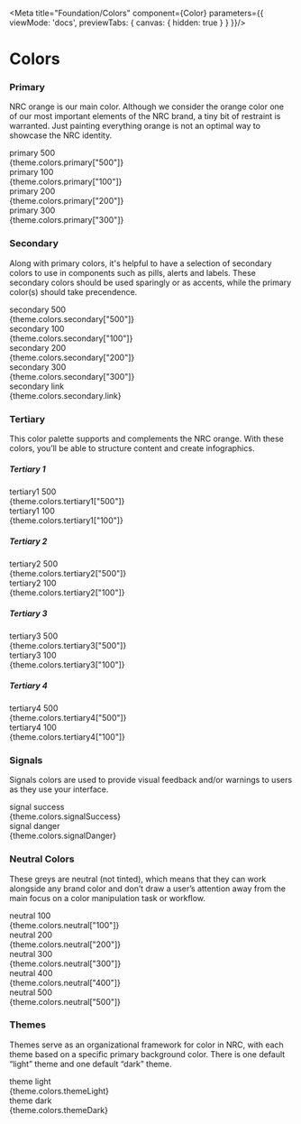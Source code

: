 

<Meta title="Foundation/Colors" component={Color} parameters={{
    viewMode: 'docs',
    previewTabs: { 
      canvas: { hidden: true } 
     }
  }}/>

<style>{`
  .color_wrapper {
    display: flex;
    flex-direction: column;
    width: 100%;
  }
  .color_wrapper-row {
    display: flex;
    margin-bottom: 10px;
  }
  .color__item {
    flex: 1 1 0;
    padding-right: 20px;
    border-radius: 3px;
    position: relative;
  }
  .color__item--major {
    padding-right: 20px;
    width: 100%;
    border-radius: 3px;
    position: relative;
  }
  .color__box {
    width: 100%;
    height: 60px;
  }
  .color__box--major {
    height: 60px;
  }
  .color__name {
    font-size: 14px;
    color: ${theme.colors.neutral["300"]};
    font-weight: 600;
    margin: 5px 0;
    text-transform: uppercase;
  }
  .color__code {
    font-size: 12px;
    background-color: ${theme.colors.white};
    opacity: 0.5;
    color: ${theme.colors.neutral["400"]};
    position: absolute;
    top: 5px;
    left: 5px;
  }

  .primary-500 { background-color: ${theme.colors.primary["500"]};}
  .primary-300 { background-color: ${theme.colors.primary["300"]};}
  .primary-200 { background-color: ${theme.colors.primary["200"]};}
  .primary-100 { background-color: ${theme.colors.primary["100"]};}
  .secondary-500 { background-color: ${theme.colors.secondary["500"]};}
  .secondary-300 { background-color: ${theme.colors.secondary["300"]};}
  .secondary-200 { background-color: ${theme.colors.secondary["200"]};}
  .secondary-100 { background-color: ${theme.colors.secondary["100"]};}
  .secondary-link { background-color: ${theme.colors.secondary.link};}
  .neutral-500 { background-color: ${theme.colors.neutral["500"]};}
  .neutral-400 { background-color: ${theme.colors.neutral["400"]};}
  .neutral-300 { background-color: ${theme.colors.neutral["300"]};}
  .neutral-200 { background-color: ${theme.colors.neutral["200"]};}
  .neutral-100 { background-color: ${theme.colors.neutral["100"]};}
  .tertiary1-500 { background-color: ${theme.colors.tertiary1["500"]};}
  .tertiary1-100 { background-color: ${theme.colors.tertiary1["100"]};}
  .tertiary2-500 { background-color: ${theme.colors.tertiary2["500"]};}
  .tertiary2-100 { background-color: ${theme.colors.tertiary2["100"]};}
  .tertiary3-500 { background-color: ${theme.colors.tertiary3["500"]};}
  .tertiary3-100 { background-color: ${theme.colors.tertiary3["100"]};}
  .tertiary4-500 { background-color: ${theme.colors.tertiary4["500"]};}
  .tertiary4-100 { background-color: ${theme.colors.tertiary4["100"]};}
  .theme-light { background-color: ${theme.colors.themeLight};}
  .theme-dark { background-color: ${theme.colors.themeDark};}
  .signal-success { background-color: ${theme.colors.signalSuccess};}
  .signal-danger { background-color: ${theme.colors.signalDanger};}
`}</style>

# Colors

### Primary

NRC orange is our main color. Although we consider the orange color one of our most important elements of the NRC brand, a tiny bit of restraint is warranted. Just painting everything orange is not an optimal way to showcase the NRC identity.

<div className="color_wrapper">
<div className="color_wrapper-row">
  <div className="color__item--major">
    <div className="color__box--major primary-500"></div>
    <div className="color__name">primary 500</div>
    <div className="color__code">{theme.colors.primary["500"]}</div>
  </div>
</div>
<div className="color_wrapper-row">
  <div className="color__item">
    <div className="color__box primary-100"></div>
    <div className="color__name">primary 100</div>
    <div className="color__code">{theme.colors.primary["100"]}</div>
  </div>

  <div className="color__item">
    <div className="color__box primary-200"></div>
    <div className="color__name">primary 200</div>
    <div className="color__code">{theme.colors.primary["200"]}</div>
  </div>

  <div className="color__item">
    <div className="color__box primary-300"></div>
    <div className="color__name">primary 300</div>
    <div className="color__code">{theme.colors.primary["300"]}</div>
  </div>
</div>
</div>

### Secondary

Along with primary colors, it's helpful to have a selection of secondary colors to use in components such as pills, alerts and labels. These secondary colors should be used sparingly or as accents, while the primary color(s) should take precendence.

<div className="color_wrapper">
<div className="color_wrapper-row">
  <div className="color__item--major">
    <div className="color__box--major secondary-500"></div>
    <div className="color__name">secondary 500</div>
    <div className="color__code">{theme.colors.secondary["500"]}</div>
  </div>
</div>
<div className="color_wrapper-row">
  <div className="color__item">
    <div className="color__box secondary-100"></div>
    <div className="color__name">secondary 100</div>
    <div className="color__code">{theme.colors.secondary["100"]}</div>
  </div>

  <div className="color__item">
    <div className="color__box secondary-200"></div>
    <div className="color__name">secondary 200</div>
    <div className="color__code">{theme.colors.secondary["200"]}</div>
  </div>

  <div className="color__item">
    <div className="color__box secondary-300"></div>
    <div className="color__name">secondary 300</div>
    <div className="color__code">{theme.colors.secondary["300"]}</div>
  </div>
</div>
</div>

<div className="color_wrapper">
  <div className="color__item">
    <div className="color__box secondary-link"></div>
    <div className="color__name">secondary link</div>
    <div className="color__code">{theme.colors.secondary.link}</div>
  </div>
</div>

### Tertiary 

This color palette supports and complements the NRC orange. With these colors, you’ll be able to structure content and create infographics. 

##### Tertiary 1

<div className="color_wrapper-row">
  <div className="color__item">
    <div className="color__box tertiary1-500"></div>
    <div className="color__name">tertiary1 500</div>
    <div className="color__code">{theme.colors.tertiary1["500"]}</div>
  </div>

  <div className="color__item">
    <div className="color__box tertiary1-100"></div>
    <div className="color__name">tertiary1 100</div>
    <div className="color__code">{theme.colors.tertiary1["100"]}</div>
  </div>
</div>

##### Tertiary 2

<div className="color_wrapper-row">
  <div className="color__item">
    <div className="color__box tertiary2-500"></div>
    <div className="color__name">tertiary2 500</div>
    <div className="color__code">{theme.colors.tertiary2["500"]}</div>
  </div>

  <div className="color__item">
    <div className="color__box tertiary2-100"></div>
    <div className="color__name">tertiary2 100</div>
    <div className="color__code">{theme.colors.tertiary2["100"]}</div>
  </div>
</div>

##### Tertiary 3

<div className="color_wrapper-row">
  <div className="color__item">
    <div className="color__box tertiary3-500"></div>
    <div className="color__name">tertiary3 500</div>
    <div className="color__code">{theme.colors.tertiary3["500"]}</div>
  </div>

  <div className="color__item">
    <div className="color__box tertiary3-100"></div>
    <div className="color__name">tertiary3 100</div>
    <div className="color__code">{theme.colors.tertiary3["100"]}</div>
  </div>
</div>

##### Tertiary 4

<div className="color_wrapper-row">
  <div className="color__item">
    <div className="color__box tertiary4-500"></div>
    <div className="color__name">tertiary4 500</div>
    <div className="color__code">{theme.colors.tertiary4["500"]}</div>
  </div>

  <div className="color__item">
    <div className="color__box tertiary4-100"></div>
    <div className="color__name">tertiary4 100</div>
    <div className="color__code">{theme.colors.tertiary4["100"]}</div>
  </div>
</div>

### Signals

Signals colors are used to provide visual feedback and/or warnings to users as they use your interface.

<div className="color_wrapper-row">
  <div className="color__item">
    <div className="color__box signal-success"></div>
    <div className="color__name">signal success</div>
    <div className="color__code">{theme.colors.signalSuccess}</div>
  </div>

  <div className="color__item">
    <div className="color__box signal-danger"></div>
    <div className="color__name">signal danger</div>
    <div className="color__code">{theme.colors.signalDanger}</div>
  </div>
</div>

### Neutral Colors

These greys are neutral (not tinted), which means that they can work alongside any brand color and don’t draw a user’s attention away from the main focus on a color manipulation task or workflow.

<div className="color_wrapper-row">
  <div className="color__item">
    <div className="color__box neutral-100"></div>
    <div className="color__name">neutral 100</div>
    <div className="color__code">{theme.colors.neutral["100"]}</div>
  </div>

  <div className="color__item">
    <div className="color__box neutral-200"></div>
    <div className="color__name">neutral 200</div>
    <div className="color__code">{theme.colors.neutral["200"]}</div>
  </div>

  <div className="color__item">
    <div className="color__box neutral-300"></div>
    <div className="color__name">neutral 300</div>
    <div className="color__code">{theme.colors.neutral["300"]}</div>
  </div>

  <div className="color__item">
    <div className="color__box neutral-400"></div>
    <div className="color__name">neutral 400</div>
    <div className="color__code">{theme.colors.neutral["400"]}</div>
  </div>

  <div className="color__item">
    <div className="color__box neutral-500"></div>
    <div className="color__name">neutral 500</div>
    <div className="color__code">{theme.colors.neutral["500"]}</div>
  </div>
</div>

### Themes

Themes serve as an organizational framework for color in NRC, with each theme based on a specific primary background color. There is one default “light” theme and one default “dark” theme.

<div className="color_wrapper-row">
  <div className="color__item">
    <div className="color__box theme-light"></div>
    <div className="color__name">theme light</div>
    <div className="color__code">{theme.colors.themeLight}</div>
  </div>

  <div className="color__item">
    <div className="color__box theme-dark"></div>
    <div className="color__name">theme dark</div>
    <div className="color__code">{theme.colors.themeDark}</div>
  </div>
</div>


<Story name="Colors">
  <Color></Color>
</Story>